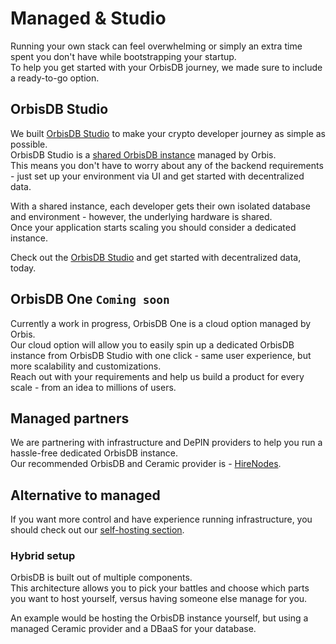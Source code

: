 # Managed & Studio
Running your own stack can feel overwhelming or simply an extra time spent you don't have while bootstrapping your startup.\
To help you get started with your OrbisDB journey, we made sure to include a ready-to-go option.

## OrbisDB Studio

We built [OrbisDB Studio](https://studio.useorbis.com/) to make your crypto developer journey as simple as possible.\
OrbisDB Studio is a [shared OrbisDB instance](/databases/orbisdb-setting-up) managed by Orbis.\
This means you don't have to worry about any of the backend requirements - just set up your environment via UI and get started with decentralized data.

With a shared instance, each developer gets their own isolated database and environment - however, the underlying hardware is shared.\
Once your application starts scaling you should consider a dedicated instance.

Check out the [OrbisDB Studio](https://studio.useorbis.com/) and get started with decentralized data, today.

## OrbisDB One **`Coming soon`**

Currently a work in progress, OrbisDB One is a cloud option managed by Orbis.\
Our cloud option will allow you to easily spin up a dedicated OrbisDB instance from OrbisDB Studio with one click - same user experience, but more scalability and customizations.\
Reach out with your requirements and help us build a product for every scale - from an idea to millions of users.

## Managed partners

We are partnering with infrastructure and DePIN providers to help you run a hassle-free dedicated OrbisDB instance.\
Our recommended OrbisDB and Ceramic provider is - [HireNodes](https://hirenodes.io/). 

## Alternative to managed

If you want more control and have experience running infrastructure, you should check out our [self-hosting section](/databases/orbisdb-setting-up/local).

### Hybrid setup

OrbisDB is built out of multiple components.\
This architecture allows you to pick your battles and choose which parts you want to host yourself, versus having someone else manage for you.

An example would be hosting the OrbisDB instance yourself, but using a managed Ceramic provider and a DBaaS for your database.